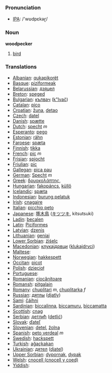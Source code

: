 === Pronunciation ===
*[[w:IPA|IPA]]: /'wʊdpɛkəɽ/

=== Noun ===

'''woodpecker'''

# [[bird]]

=== Translations ===

*[[Albanian]]: [[qukapikorët]]
*[[Basque]]: [[piziformeak]]
*[[Belarussian]]: [[дзяцел]]
*[[Breton]]: [[speged]]
*[[Bulgarian]]: [[кълвач]] ([[k"lvač]])
*[[Catalan]]: [[pico]]
*[[Croatian]]: [[žuna]], [[detao]]
*[[Czech]]: [[datel]]
*[[Danish]]: [[spætte]]
*[[Dutch]]: [[specht]] ''m''
*[[Esperanto]]: [[pego]]
*[[Estonian]]: [[rähn]]
*[[Faroese]]: [[spæta]]
*[[Finnish]]: [[tikka]]
*[[French]]: [[pic]] ''m''
*[[Frisian]]: [[spjocht]]
*[[Friulian]]: [[pic]]
*[[Gallegan]]: [[pica pau]]
*[[German]]: [[Specht]] ''m''
*[[Greek]]: [[δρυοκολάπτης]], [[]] '' ''
*[[Hungarian]]: [[fakopáncs]], [[küllő]]
*[[Icelandic]]: [[spæta]]
*[[Indonesian]]: [[burung pelatuk]]
*[[Irish]]: [[cnagaire]]
*[[Italian]]: [[picchio peto]] '' ''
*[[Japanese]]: [[啄木鳥]] ([[キツツキ]], kitsutsuki)
*[[Ladin]]: [[becalen]]
*[[Latin]]: [[Piciformes]] '' ''
*[[Latvian]]: [[dzenis]]
*[[Lithuanian]]: [[geniai]]
*[[Lower Sorbian]]: [[źiśelc]]
*[[Macedonian]]: [[клукаjдрвци]] ([[klukajdrvci]])
*[[Maltese]]: [[]]
*[[Norwegian]]: [[hakkespett]]
*[[Occitan]]: [[picot]]
*[[Polish]]: [[dzięcioł]] '' ''
*[[Portuguese]]: [[]]
*[[Romanian]]: [[ciocănitoare]]
*[[Romansh]]: [[pitgalain]]
*[[Romany]]: [[chuplitari]] ''m'', [[chuplitarka]] ''f''
*[[Russian]]: [[дятлы]] ([[djatly]]) '' ''
*[[Sami]]: [[čáihni]]
*[[Sardinian]]: [[biccalinna]], [[biccamuru]], [[biccamatta]]
*[[Scottish]]: [[cnag]]
*[[Serbian]]: [[детлић]] ([[detlić]])
*[[Slovak]]: [[ďateľ]]
*[[Slovenian]]: [[detel]], [[žolna]]
*[[Spanish]]: [[peto verdeal]] ''m''
*[[Swedish]]: [[hackspett]]
*[[Turkish]]: [[ağaçkakan]]
*[[Ukrainian]]: [[дятел]] ([[djatel]])
*[[Upper Sorbian]]: [[dypornak]], [[dypak]]
*[[Welsh]]: [[cnocell (cnocell y coed)]]
*[[Yiddish]]: [[]]